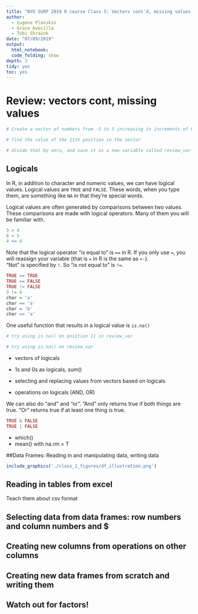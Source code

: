 ```yaml
---
title: "NYU SURP 2019 R course Class 5: Vectors cont'd, missing values, and logical operations"
author:
  - Eugene Plavskin
  - Grace Avecilla
  - Tobi Shraink
date: "07/09/2019"
output:
  html_notebook:
  code_folding: show
depth: 3
tidy: yes
toc: yes
---
```


# Review: vectors cont, missing values

```r
# Create a vector of numbers from -5 to 5 increasing in increments of 0.5 called review_vec

# find the value of the 11th position in the vector 

# divide that by zero, and save it as a new variable called review_var what do you get?
```

## Logicals

In R, in addition to character and numeric values, we can have logical values. Logical values are `TRUE` and `FALSE`. These words, when you type them, are something like `NA` in that they're special words. 

Logical values are often generated by comparisons between two values. These comparisons are made with logical operators. Many of them you will be familiar with.

```r
3 > 4
8 < 5
4 <= 4
```

Note that the logical operator "is equal to" is `==` in R. If you only use `=`, you will reassign your variable (that is `=` in R is the same as `<-`).  
"Not" is specified by `!`. So "is not equal to" is `!=`.

```r
TRUE == TRUE
TRUE == FALSE
TRUE != FALSE
3 != 4
char = 'a'
char == 'a'
char = 'b'
char == 'a'
```

One useful function that results in a logical value is `is.na()`
```r
# try using is.na() on position 11 in review_vec

# try using is.na() on review_var
```

* vectors of logicals
* 1s and 0s as logicals, sum()

* selecting and replacing values from vectors based on logicals

* operations on logicals (AND, OR)

We can also do "and" and "or". "And" only returns true if both things are true. "Or" returns true if at least one thing is true.

```r
TRUE & FALSE
TRUE | FALSE 
```
* which()
* mean() with na.rm = T

##Data Frames: Reading in and manipulating data, writing data

```r
include_graphics('./class_1_figures/df_illustration.png')
```


## Reading in tables from excel

Teach them about csv format

## Selecting data from data frames: row numbers and column numbers and $
  
## Creating new columns from operations on other columns

## Creating new data frames from scratch and writing them

## Watch out for factors!